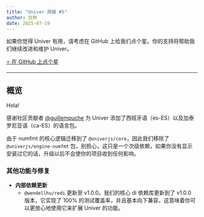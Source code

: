 ```yaml
---
title: "Univer 周报 #5"
author: 白熱
date: 2025-07-19
---
```



如果你觉得 Univer 有用，请考虑在 GitHub 上给我们点个星。你的支持将帮助我们继续改进和维护 Univer。

<a href="https://github.com/dream-num/univer" target="_blank" rel="noopener noreferrer">
  <RainbowButton variant="outline">⭐️ 在 GitHub 上点个星</RainbowButton>
</a>

---

## 概览

Hola!

感谢社区贡献者 [@guillempuche](https://github.com/guillempuche) 为 Univer 添加了西班牙语（es-ES）以及加泰罗尼亚语（ca-ES）的语言包。

由于 numfmt 的核心逻辑迁移到了 `@univerjs/core`，因此我们移除了 `@univerjs/engine-numfmt` 包，别担心，这只是一个次级依赖，如果你没有显示安装过它的话，升级以后不会使你的项目收到任何影响。

### 其他功能与修复

- **内部依赖更新**
  - `@wendellhu/redi` 更新至 v1.0.0。我们的核心 di 依赖库更新到了 v1.0.0 版本，它实现了 100% 的测试覆盖率，并且基本向下兼容，这意味着你可以更放心地使用它来扩展 Univer 的功能。
